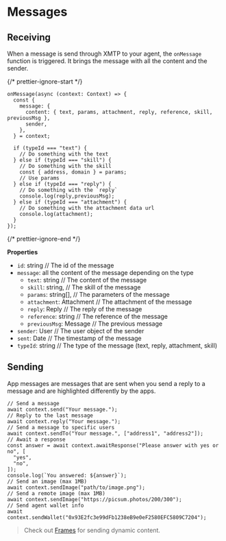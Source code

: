 # Messages

## Receiving

When a message is send through XMTP to your agent, the `onMessage` function is triggered. It brings the message with all the content and the sender.

{/* prettier-ignore-start */}

```tsx [src/index.ts]
onMessage(async (context: Context) => {
  const {
    message: {
      content: { text, params, attachment, reply, reference, skill, previousMsg },
      sender,
    },
  } = context;

  if (typeId === "text") {
    // Do something with the text
  } else if (typeId === "skill") {
    // Do something with the skill
    const { address, domain } = params;
    // Use params
  } else if (typeId === "reply") {
    // Do something with the `reply`
    console.log(reply,previousMsg);
  } else if (typeId === "attachment") {
    // Do something with the attachment data url
    console.log(attachment);
  }
});
```

{/* prettier-ignore-end */}

**Properties**

- `id`: string // The id of the message
- `message`: all the content of the message depending on the type
  - `text`: string // The content of the message
  - `skill`: string, // The skill of the message
  - `params`: string[], // The parameters of the message
  - `attachment`: Attachment // The attachment of the message
  - `reply`: Reply // The reply of the message
  - `reference`: string // The reference of the message
  - `previousMsg`: Message // The previous message
- `sender`: User // The user object of the sender
- `sent`: Date // The timestamp of the message
- `typeId`: string // The type of the message (text, reply, attachment, skill)

## Sending

App messages are messages that are sent when you send a reply to a message and are highlighted differently by the apps.

```tsx
// Send a message
await context.send("Your message.");
// Reply to the last message
await context.reply("Your message.");
// Send a message to specific users
await context.sendTo("Your message.", ["address1", "address2"]);
// Await a response
const answer = await context.awaitResponse("Please answer with yes or no", [
  "yes",
  "no",
]);
console.log(`You answered: ${answer}`);
// Send an image (max 1MB)
await context.sendImage("path/to/image.png");
// Send a remote image (max 1MB)
await context.sendImage("https://picsum.photos/200/300");
// Send agent wallet info
await context.sendWallet("0x93E2fc3e99dFb1238eB9e0eF2580EFC5809C7204");
```

> Check out [Frames](/concepts/frames) for sending dynamic content.
